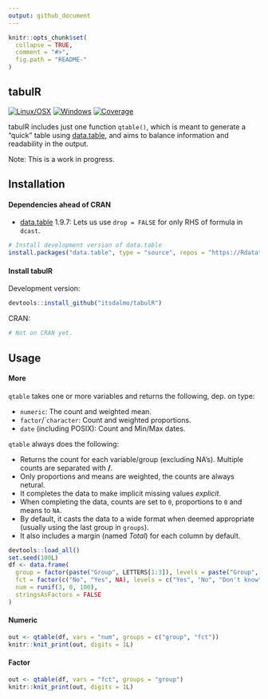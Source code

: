 ```yaml
---
output: github_document
---
```


<!-- README.md is generated from README.Rmd. Please edit that file -->

```r
knitr::opts_chunk$set(
  collapse = TRUE,
  comment = "#>",
  fig.path = "README-"
)
```

## tabulR

[![Linux/OSX](https://travis-ci.org/itsdalmo/tabulR.svg?branch=master)](https://travis-ci.org/itsdalmo/tabulR)
[![Windows](https://ci.appveyor.com/api/projects/status/github/itsdalmo/tabulR?branch=master&svg=true)](https://ci.appveyor.com/project/itsdalmo/tabulR)
[![Coverage](http://codecov.io/github/itsdalmo/tabulR/coverage.svg?branch=master)](http://codecov.io/github/itsdalmo/tabulR?branch=master)

tabulR includes just one function `qtable()`, which is meant to generate a "quick"
table using [data.table](https://github.com/Rdatatable/data.table), and aims to
balance information and readability in the output.

Note: This is a work in progress.

## Installation

#### Dependencies ahead of CRAN

- [data.table](https://github.com/Rdatatable/data.table) 1.9.7: Lets us use `drop = FALSE`
for only RHS of formula in `dcast`.

```R
# Install development version of data.table
install.packages("data.table", type = "source", repos = "https://Rdatatable.github.io/data.table")
```

#### Install tabulR

Development version:
```R
devtools::install_github("itsdalmo/tabulR")
```

CRAN:
```R
# Not on CRAN yet.
```

## Usage

#### More

`qtable` takes one or more variables and returns the following, dep. on type:

- `numeric`: The count and weighted mean.
- `factor`/``character`: Count and weighted proportions.
- `date` (including POSIX): Count and Min/Max dates. 

`qtable` always does the following:

- Returns the count for each variable/group (excluding NA's). Multiple counts are separated with **/**.
- Only proportions and means are weighted, the counts are always netural.
- It completes the data to make implicit missing values *explicit*. 
- When completing the data, counts are set to `0`, proportions to `0` and means to `NA`.
- By default, it casts the data to a wide format when deemed appropriate (usually using the last
group in `groups`).
- It also includes a margin (named *Total*) for each column by default.

```r
devtools::load_all()
set.seed(100L)
df <- data.frame(
  group = factor(paste("Group", LETTERS[1:3]), levels = paste("Group", LETTERS[1:4])),
  fct = factor(c("No", "Yes", NA), levels = c("Yes", "No", "Don't know")),
  num = runif(3, 0, 100),
  stringsAsFactors = FALSE
)
```

#### Numeric

```r
out <- qtable(df, vars = "num", groups = c("group", "fct"))
knitr::knit_print(out, digits = 1L)
```

#### Factor

```r
out <- qtable(df, vars = "fct", groups = "group")
knitr::knit_print(out, digits = 1L)
```

